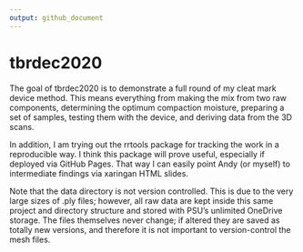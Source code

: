 ```yaml
---
output: github_document
---
```

# tbrdec2020

<!-- badges: start -->
<!-- badges: end -->

The goal of tbrdec2020 is to demonstrate a full round of my cleat mark device method. This means everything from making the mix from two raw components, determining the optimum compaction moisture, preparing a set of samples, testing them with the device, and deriving data from the 3D scans.

In addition, I am trying out the rrtools package for tracking the work in a reproducible way. I think this package will prove useful, especially if deployed via GitHub Pages. That way I can easily point Andy (or myself) to intermediate findings via xaringan HTML slides.

Note that the data directory is not version controlled. This is due to the very large sizes of .ply files; however, all raw data are kept inside this same project and directory structure and stored with PSU's unlimited OneDrive storage. The files themselves never change; if altered they are saved as totally new versions, and therefore it is not important to version-control the mesh files.

